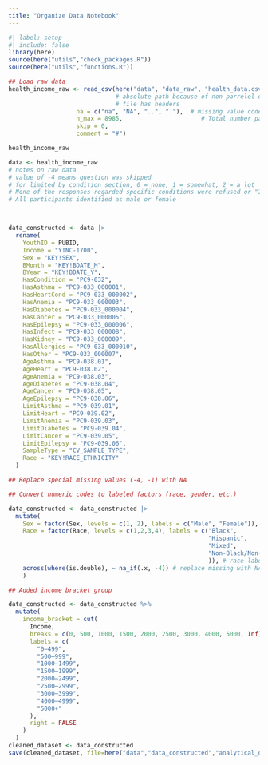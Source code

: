 ```yaml
---
title: "Organize Data Notebook"
---
```


```r
#| label: setup
#| include: false
library(here)
source(here("utils","check_packages.R"))
source(here("utils","functions.R"))

## Load raw data
health_income_raw <- read_csv(here("data", "data_raw", "health_data.csv"), 
                              # absolute path because of non parrelel directories
                              # file has headers
                   na = c("na", "NA", "..", "."),  # missing value codes
                   n_max = 8985,                      # Total number participants
                   skip = 0,                      
                   comment = "#")

health_income_raw

data <- health_income_raw
# notes on raw data
# value of -4 means question was skipped
# for limited by condition section, 0 = none, 1 = somewhat, 2 = a lot
# None of the responses regarded specific conditions were refused or "I don't know"
# All participants identified as male or female



data_constructed <- data |>
  rename(
    YouthID = PUBID,
    Income = "YINC-1700",
    Sex = "KEY!SEX",
    BMonth = "KEY!BDATE_M",
    BYear = "KEY!BDATE_Y",
    HasCondition = "PC9-032",
    HasAsthma = "PC9-033_000001",
    HasHeartCond = "PC9-033_000002",
    HasAnemia = "PC9-033_000003",
    HasDiabetes = "PC9-033_000004",
    HasCancer = "PC9-033_000005",
    HasEpilepsy = "PC9-033_000006",
    HasInfect = "PC9-033_000008",
    HasKidney = "PC9-033_000009",
    HasAllergies = "PC9-033_000010",
    HasOther = "PC9-033_000007",
    AgeAsthma = "PC9-038.01",
    AgeHeart = "PC9-038.02",
    AgeAnemia = "PC9-038.03",
    AgeDiabetes = "PC9-038.04",
    AgeCancer = "PC9-038.05",
    AgeEpilepsy = "PC9-038.06",
    LimitAsthma = "PC9-039.01",
    LimitHeart = "PC9-039.02",
    LimitAnemia = "PC9-039.03",
    LimitDiabetes = "PC9-039.04",
    LimitCancer = "PC9-039.05",
    LimitEpilepsy = "PC9-039.06",
    SampleType = "CV_SAMPLE_TYPE",
    Race = "KEY!RACE_ETHNICITY"
  )

## Replace special missing values (-4, -1) with NA

## Convert numeric codes to labeled factors (race, gender, etc.)

data_constructed <- data_constructed |>
  mutate(
    Sex = factor(Sex, levels = c(1, 2), labels = c("Male", "Female")), # sex label
    Race = factor(Race, levels = c(1,2,3,4), labels = c("Black", 
                                                        "Hispanic", 
                                                        "Mixed",
                                                        "Non-Black/Non-Hispanic"
                                                        )), # race label
    across(where(is.double), ~ na_if(.x, -4)) # replace missing with NA
    )

## Added income bracket group

data_constructed <- data_constructed %>%
  mutate(
    income_bracket = cut(
      Income,
      breaks = c(0, 500, 1000, 1500, 2000, 2500, 3000, 4000, 5000, Inf),
      labels = c(
        "0–499",
        "500–999",
        "1000–1499",
        "1500–1999",
        "2000–2499",
        "2500–2999",
        "3000–3999",
        "4000–4999",
        "5000+"
      ),
      right = FALSE
    )
  )
cleaned_dataset <- data_constructed
save(cleaned_dataset, file=here("data","data_constructed","analytical_data.RData"))
```
